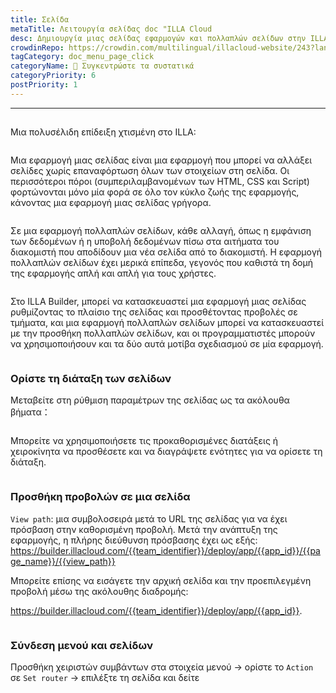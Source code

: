```yaml
---
title: Σελίδα
metaTitle: Λειτουργία σελίδας doc "ILLA Cloud
desc: Δημιουργία μιας σελίδας εφαρμογών και πολλαπλών σελίδων στην ILLA
crowdinRepo: https://crowdin.com/multilingual/illacloud-website/243?languages=el&filter=basic&value=0
tagCategory: doc_menu_page_click
categoryName: 🧬 Συγκεντρώστε τα συστατικά
categoryPriority: 6
postPriority: 1
---
```


* * *

## <h2 hidden>Σελίδα</h2>

Μια πολυσέλιδη επίδειξη χτισμένη στο ILLA: 

<img src='https://cdn.illacloud.com/official-website/img/docs/assemble/page1.gif' alt="" />

Μια εφαρμογή μιας σελίδας είναι μια εφαρμογή που μπορεί να αλλάξει σελίδες χωρίς επαναφόρτωση όλων των στοιχείων στη σελίδα. Οι περισσότεροι πόροι (συμπεριλαμβανομένων των HTML, CSS και Script) φορτώνονται μόνο μία φορά σε όλο τον κύκλο ζωής της εφαρμογής, κάνοντας μια εφαρμογή μιας σελίδας γρήγορα.

<img src='https://cdn.illacloud.com/official-website/img/docs/assemble/page2.png' alt="" />

Σε μια εφαρμογή πολλαπλών σελίδων, κάθε αλλαγή, όπως η εμφάνιση των δεδομένων ή η υποβολή δεδομένων πίσω στα αιτήματα του διακομιστή που αποδίδουν μια νέα σελίδα από το διακομιστή. Η εφαρμογή πολλαπλών σελίδων έχει μερικά επίπεδα, γεγονός που καθιστά τη δομή της εφαρμογής απλή και απλή για τους χρήστες.

<img src='https://cdn.illacloud.com/official-website/img/docs/assemble/page3.png' alt="" />

Στο ILLA Builder, μπορεί να κατασκευαστεί μια εφαρμογή μιας σελίδας ρυθμίζοντας το πλαίσιο της σελίδας και προσθέτοντας προβολές σε τμήματα, και μια εφαρμογή πολλαπλών σελίδων μπορεί να κατασκευαστεί με την προσθήκη πολλαπλών σελίδων, και οι προγραμματιστές μπορούν να χρησιμοποιήσουν και τα δύο αυτά μοτίβα σχεδιασμού σε μία εφαρμογή.

<img src='https://cdn.illacloud.com/official-website/img/docs/assemble/page4.png' alt="" />

### Ορίστε τη διάταξη των σελίδων

Μεταβείτε στη ρύθμιση παραμέτρων της σελίδας ως τα ακόλουθα βήματα：

<img src='https://cdn.illacloud.com/official-website/img/docs/assemble/page5.png' alt="" />

Μπορείτε να χρησιμοποιήσετε τις προκαθορισμένες διατάξεις ή χειροκίνητα να προσθέσετε και να διαγράψετε ενότητες για να ορίσετε τη διάταξη. 

<img src='https://cdn.illacloud.com/official-website/img/docs/assemble/page6.gif' alt="" />

### Προσθήκη προβολών σε μια σελίδα

`View path`: μια συμβολοσειρά μετά το URL της σελίδας για να έχει πρόσβαση στην καθορισμένη προβολή. Μετά την ανάπτυξη της εφαρμογής, η πλήρης διεύθυνση πρόσβασης έχει ως εξής: https://builder.illacloud.com/{{team_identifier}}/deploy/app/{{app_id}}/{{page_name}}/{{view_path}}

Μπορείτε επίσης να εισάγετε την αρχική σελίδα και την προεπιλεγμένη προβολή μέσω της ακόλουθης διαδρομής:

https://builder.illacloud.com/{{team_identifier}}/deploy/app/{{app_id}}. 

<img src='https://cdn.illacloud.com/official-website/img/docs/assemble/page7.png' alt="" />

### Σύνδεση μενού και σελίδων

Προσθήκη χειριστών συμβάντων στα στοιχεία μενού → ορίστε το `Action` σε `Set router` → επιλέξτε τη σελίδα και δείτε

<img src='https://cdn.illacloud.com/official-website/img/docs/assemble/page8.gif' alt="" />
